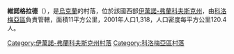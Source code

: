 {{coord|48|44|32|N|24|46|4|E|scale:30000|display=title}}

'''維諾格拉德'''（{{lang-uk|Виноград}}），是[[烏克蘭|烏克蘭]]的村落，位於該國西部[[伊萬諾-弗蘭科夫斯克州|伊萬諾-弗蘭科夫斯克州]]，由[[科洛梅亞區|科洛梅亞區]]負責管轄，面積11平方公里，2001年人口1,318，人口密度每平方公里120.4人。

{{DEFAULTSORT:Виноград}}
[[Category:伊萬諾-弗蘭科夫斯克州村落|Category:伊萬諾-弗蘭科夫斯克州村落]]
[[Category:科洛梅亞區村落|Category:科洛梅亞區村落]]


{{IvanoFrankivsk-geo-stub}}
